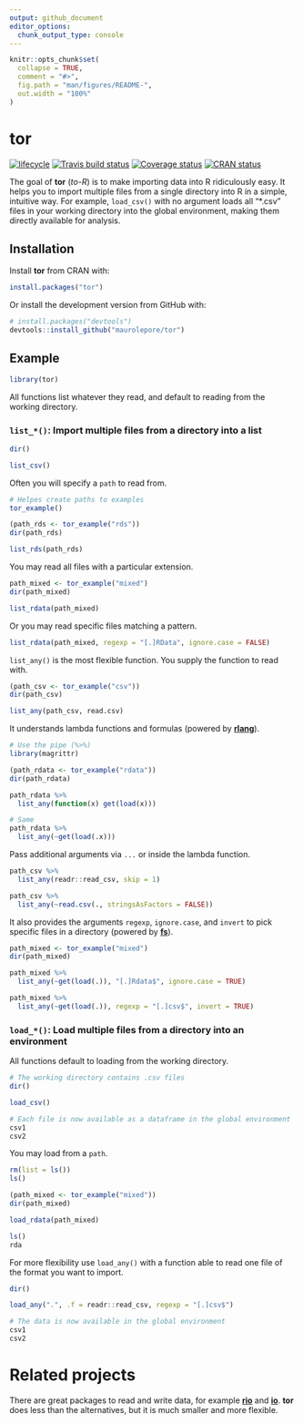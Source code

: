 ```yaml
---
output: github_document
editor_options: 
  chunk_output_type: console
---
```


<!-- README.md is generated from README.Rmd. Please edit that file -->

```r
knitr::opts_chunk$set(
  collapse = TRUE,
  comment = "#>",
  fig.path = "man/figures/README-",
  out.width = "100%"
)
```

# tor

[![lifecycle](https://img.shields.io/badge/lifecycle-experimental-orange.svg)](https://www.tidyverse.org/lifecycle/#experimental)
[![Travis build status](https://travis-ci.org/maurolepore/tor.svg?branch=master)](https://travis-ci.org/maurolepore/tor)
[![Coverage status](https://coveralls.io/repos/github/maurolepore/tor/badge.svg)](https://coveralls.io/r/maurolepore/tor?branch=master)
[![CRAN status](https://www.r-pkg.org/badges/version/tor)](https://cran.r-project.org/package=tor)

The goal of __tor__ (_to-R_) is to make importing data into R ridiculously easy. It helps you to import multiple files from a single directory into R in a simple, intuitive way. For example, `load_csv()` with no argument loads all "\*.csv" files in your working directory into the global environment, making them directly available for analysis.

## Installation

Install __tor__ from CRAN with:

```r
install.packages("tor")
```

Or install the development version from GitHub with:

``` r
# install.packages("devtools")
devtools::install_github("maurolepore/tor")
```

## Example

```r
library(tor)
```

All functions list whatever they read, and default to reading from the working directory.

### `list_*()`: Import multiple files from a directory into a list

```r
dir()

list_csv()
```

Often you will specify a `path` to read from.

```r
# Helpes create paths to examples
tor_example()

(path_rds <- tor_example("rds"))
dir(path_rds)

list_rds(path_rds)
```

You may read all files with a particular extension.

```r
path_mixed <- tor_example("mixed")
dir(path_mixed)

list_rdata(path_mixed)
```

Or you may read specific files matching a pattern.

```r
list_rdata(path_mixed, regexp = "[.]RData", ignore.case = FALSE)
```

`list_any()` is the most flexible function. You supply the function to read with.

```r
(path_csv <- tor_example("csv"))
dir(path_csv)

list_any(path_csv, read.csv)
```

It understands lambda functions and formulas (powered by [__rlang__](https://rlang.r-lib.org/)).

```r
# Use the pipe (%>%)
library(magrittr)

(path_rdata <- tor_example("rdata"))
dir(path_rdata)

path_rdata %>% 
  list_any(function(x) get(load(x)))

# Same
path_rdata %>% 
  list_any(~get(load(.x)))
```

Pass additional arguments via `...` or inside the lambda function.

```r
path_csv %>% 
  list_any(readr::read_csv, skip = 1)

path_csv %>% 
  list_any(~read.csv(., stringsAsFactors = FALSE))
```

It also provides the arguments `regexp`, `ignore.case`, and `invert` to pick specific files in a directory (powered by [__fs__](https://fs.r-lib.org/)).

```r
path_mixed <- tor_example("mixed")
dir(path_mixed)

path_mixed %>% 
  list_any(~get(load(.)), "[.]Rdata$", ignore.case = TRUE)

path_mixed %>% 
  list_any(~get(load(.)), regexp = "[.]csv$", invert = TRUE)
```

### `load_*()`: Load multiple files from a directory into an environment

All functions default to loading from the working directory.

```r
# The working directory contains .csv files
dir()

load_csv()

# Each file is now available as a dataframe in the global environment
csv1
csv2
```

You may load from a `path`.

```r
rm(list = ls())
ls()

(path_mixed <- tor_example("mixed"))
dir(path_mixed)

load_rdata(path_mixed)

ls()
rda
```

For more flexibility use `load_any()` with a function able to read one file of the format you want to import.

```r
dir()

load_any(".", .f = readr::read_csv, regexp = "[.]csv$")

# The data is now available in the global environment
csv1
csv2
```

# Related projects

There are great packages to read and write data, for example [__rio__](https://CRAN.R-project.org/package=rio) and [__io__](https://CRAN.R-project.org/package=io). __tor__ does less than the alternatives, but it is much smaller and more flexible.


